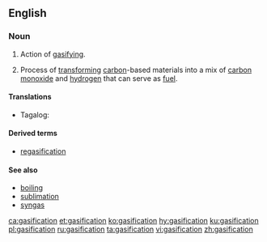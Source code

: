 ==English==
{{wikipedia}}

===Noun===
{{en-noun}}
# Action of [[gasify]]ing.
# {{label|en|chemistry}} Process of [[transform]]ing [[carbon]]-based materials into a mix of [[carbon monoxide]] and [[hydrogen]] that can serve as [[fuel]].

====Translations====
{{trans-top|action of gasifying}}
* Tagalog: {{t|tl|sabuhag}}
{{trans-mid}}
{{trans-bottom}}

====Derived terms====
* [[regasification]]

====See also====
* [[boiling]]
* [[sublimation]]
* [[syngas]]

[[ca:gasification]]
[[et:gasification]]
[[ko:gasification]]
[[hy:gasification]]
[[ku:gasification]]
[[pl:gasification]]
[[ru:gasification]]
[[ta:gasification]]
[[vi:gasification]]
[[zh:gasification]]